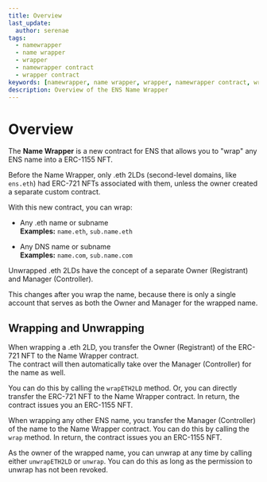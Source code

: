 ```yaml
---
title: Overview
last_update:
  author: serenae
tags:
  - namewrapper
  - name wrapper
  - wrapper
  - namewrapper contract
  - wrapper contract
keywords: [namewrapper, name wrapper, wrapper, namewrapper contract, wrapper contract]
description: Overview of the ENS Name Wrapper
---
```


# Overview

The **Name Wrapper** is a new contract for ENS that allows you to "wrap" any ENS name into a ERC-1155 NFT.

Before the Name Wrapper, only .eth 2LDs (second-level domains, like `ens.eth`) had ERC-721 NFTs associated with them, unless the owner created a separate custom contract.

With this new contract, you can wrap:
 - Any .eth name or subname  
    **Examples:** `name.eth`, `sub.name.eth`
 
 - Any DNS name or subname  
    **Examples:** `name.com`, `sub.name.com`

Unwrapped .eth 2LDs have the concept of a separate Owner (Registrant) and Manager (Controller).  

This changes after you wrap the name, because there is only a single account that serves as both the Owner and Manager for the wrapped name.

## Wrapping and Unwrapping

When wrapping a .eth 2LD, you transfer the Owner (Registrant) of the ERC-721 NFT to the Name Wrapper contract.  
The contract will then automatically take over the Manager (Controller) for the name as well.  

You can do this by calling the <Link to="https://github.com/ensdomains/ens-contracts/tree/master/contracts/wrapper#wrapeth2ld">`wrapETH2LD`</Link> method. Or, you can directly transfer the ERC-721 NFT to the Name Wrapper contract. In return, the contract issues you an ERC-1155 NFT.

When wrapping any other ENS name, you transfer the Manager (Controller) of the name to the Name Wrapper contract. You can do this by calling the <Link to="https://github.com/ensdomains/ens-contracts/tree/master/contracts/wrapper#wrap">`wrap`</Link> method. In return, the contract issues you an ERC-1155 NFT.

As the owner of the wrapped name, you can unwrap at any time by calling either <Link to="https://github.com/ensdomains/ens-contracts/tree/master/contracts/wrapper#unwrapeth2ld">`unwrapETH2LD`</Link> or <Link to="https://github.com/ensdomains/ens-contracts/tree/master/contracts/wrapper#unwrap">`unwrap`</Link>. You can do this as long as the permission to unwrap has not been revoked.
